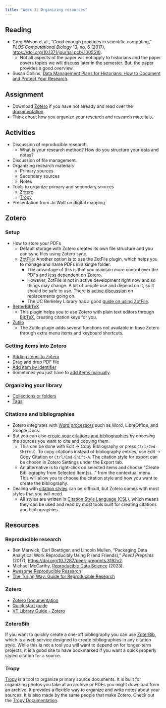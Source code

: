 ```yaml
---
title: "Week 3: Organizing resources"
---
```



## Reading
- Greg Wilson et al., "Good enough practices in scientific computing," *PLOS Computational Biology* 13, no. 6 (2017), <https://doi.org/10.1371/journal.pcbi.1005510>.
  - Not all aspects of the paper will not apply to historians and the paper covers topics we will discuss later in the semester. But, the paper provides a good overview.
- Susan Collins, [Data Management Plans for Historians: How to Document and Protect Your Research](https://www.historians.org/research-and-publications/perspectives-on-history/october-2017/data-management-plans-for-historians-how-to-document-and-protect-your-research).

## Assignment
- Download [Zotero](https://www.zotero.org) if you have not already and read over the [documentation](https://www.zotero.org/support/).
- Think about how you organize your research and research materials.

## Activities
- Discussion of reproducible research.
  - What is your research method? How do you structure your data and notes?
- Discussion of file management.
- Organizing research materials
  - Primary sources
  - Secondary sources
  - Notes
- Tools to organize primary and secondary sources
  - [Zotero](https://www.zotero.org)
  - [Tropy](https://tropy.org)
- Presentation from Jo Wolf on digital mapping

## Zotero

### Setup
- How to store your PDFs
  - Default storage with Zotero creates its own file structure and you can sync files using Zotero sync.
  - [ZotFile](http://zotfile.com): Another option is to use the ZotFile plugin, which helps you to manage and name PDFs in a single folder.
    - The advantage of this is that you maintain more control over the PDFs and less dependent on Zotero.
    - However, ZotFile is not in active development right now and so things may change. A lot of people use and depend on it, so it should be safe to use. There is [active discussion](https://forums.zotero.org/discussion/104858/on-zotfile-development-and-zotero-7) on replacements going on.
    - The UC Berkeley Library has a good [guide on using ZotFile](https://guides.lib.berkeley.edu/zotero/zotfile).
- [BetterBibTeX](https://retorque.re/zotero-better-bibtex/)
  - This plugin helps you to use Zotero with plain text editors through [BibTeX](https://www.bibtex.org), creating citation keys for you.
- [Zutilo](https://github.com/wshanks/Zutilo)
  - The Zutilo plugin adds several functions not available in base Zotero through extra menu items and keyboard shortcuts.

### Getting items into Zotero
- [Adding items to Zotero](https://www.zotero.org/support/adding_items_to_zotero)
- Drag and drop PDF file
- [Add item by identifier](https://www.zotero.org/support/adding_items_to_zotero#add_item_by_identifier)
- Sometimes you just have to [add items manually](https://www.zotero.org/support/adding_items_to_zotero#manually_adding_items).

### Organizing your library
- [Collections or folders](https://www.zotero.org/support/collections_and_tags#collections)
- [Tags](https://www.zotero.org/support/collections_and_tags#tags)

### Citations and bibliographies
- Zotero integrates with [Word processors](https://www.zotero.org/support/word_processor_integration) such as Word, LibreOffice, and Google Docs.
- But you can also [create your citations and bibliographies](https://www.zotero.org/support/creating_bibliographies) by choosing the sources you want to cite and copying them.
  - This can be done with Edit → Copy Bibliography or press `Ctrl/Cmd-Shift-C`. To copy citations instead of bibliography entries, use Edit → Copy Citation or `Ctrl/Cmd-Shift-A`. The citation style for export can be chosen in Zotero Settings under the Export tab.
  - An alternative is to right-click on selected items and choose "Create Bibliography from Selected Item(s)…" from the contextual menu. This will allow you to choose the citation style and how you want to create the bibliography.
- Dealing with [citation styles](https://www.zotero.org/support/styles) can be difficult, but Zotero comes with most styles that you will need.
  - All styles are written in [Citation Style Language (CSL)](https://citationstyles.org), which means they can be used and read by most tools built for creating citations and bibliographies.

## Resources

### Reproducible research
- Ben Marwick, Carl Boettiger, and Lincoln Mullen, "Packaging Data Analytical Work Reproducibly Using R (and Friends)," *PeerJ Preprints* (2017), <https://doi.org/10.7287/peerj.preprints.3192v2>.
- Michael McCarthy, [Reproducible Data Science](https://tidytales.ca/series/2023-01-24_reproducible-data-science) (2023).
- [Awesome Reproducible Research](https://github.com/leipzig/awesome-reproducible-research)
- [The Turing Way: Guide for Reproducible Research](https://the-turing-way.netlify.app/reproducible-research/reproducible-research)

### Zotero
- [Zotero Documentation](https://www.zotero.org/support/start)
- [Quick start guide](https://www.zotero.org/support/quick_start_guide)
- [VT Library Guide - Zotero](https://guides.lib.vt.edu/citationmanagers/Zotero)

### ZoteroBib
If you want to quickly create a one-off bibliography you can use [ZoterBib](https://zbib.org), which is a web service designed to create bibliographies in any citation style. While this is not a tool you will want to depend on for longer-term projects, it is a good site to have bookmarked if you want a quick properly styled citation for a source.

### Tropy
[Tropy](https://tropy.org) is a tool to organize primary source documents. It is built for organizing photos you take at an archive or PDFs you might download from an archive. It provides a flexible way to organize and write notes about your sources. It is also made by the same people that make Zotero. Check out the [Tropy Documentation](https://docs.tropy.org).
